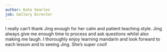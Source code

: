 ```yaml
---
author: Kate Searles
job: Gallery Director
---
```


I really can’t thank Jing enough for her calm and patient teaching style. 
Jing always give me enough time to process and ask questions whilst also making
me laugh. I thoroughly enjoy learning mandarin and look forward to each lesson
and to seeing Jing. She’s super cool!

